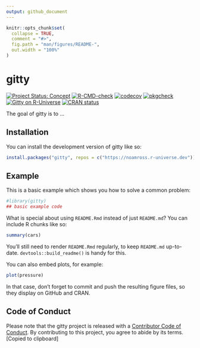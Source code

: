 ```yaml
---
output: github_document
---
```


<!-- README.md is generated from README.Rmd. Please edit that file -->

```r
knitr::opts_chunk$set(
  collapse = TRUE,
  comment = "#>",
  fig.path = "man/figures/README-",
  out.width = "100%"
)
```

# gitty

<!-- badges: start -->
[![Project Status: Concept](https://www.repostatus.org/badges/latest/concept.svg)](https://www.repostatus.org/#concept)
[![R-CMD-check](https://github.com/noamross/gitty/actions/workflows/R-CMD-check.yaml/badge.svg)](https://github.com/noamross/gitty/actions/workflows/R-CMD-check.yaml)
[![codecov](https://codecov.io/gh/noamross/gitty/branch/main/graph/badge.svg)](https://codecov.io/gh/noamross/gitty)
[![pkgcheck](https://github.com/noamross/gitty/workflows/pkgcheck/badge.svg)](https://github.com/noamross/gitty/actions?query=workflow%3Apkgcheck)
[![Gitty on R-Universe](https://noamross.r-universe.dev/badges/gitty)](https://noamross.r-universe.dev/gitty)
[![CRAN status](https://www.r-pkg.org/badges/version/gitty)](https://CRAN.R-project.org/package=gitty)


<!-- badges: end -->

The goal of gitty is to ...

## Installation

You can install the development version of gitty like so:

```r
install.packages("gitty", repos = c("https://noamross.r-universe.dev"))
```

## Example

This is a basic example which shows you how to solve a common problem:

```r
#library(gitty)
## basic example code
```

What is special about using `README.Rmd` instead of just `README.md`? You can include R chunks like so:

```r
summary(cars)
```

You'll still need to render `README.Rmd` regularly, to keep `README.md` up-to-date. `devtools::build_readme()` is handy for this.

You can also embed plots, for example:

```r
plot(pressure)
```

In that case, don't forget to commit and push the resulting figure files, so they display on GitHub and CRAN.

## Code of Conduct
  
Please note that the gitty project is released with a [Contributor Code of Conduct](https://contributor-covenant.org/version/2/1/CODE_OF_CONDUCT.html). By contributing to this project, you agree to abide by its terms.
[Copied to clipboard]

